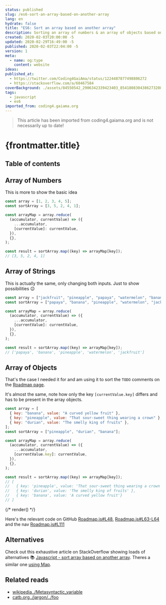 ```yaml
---
status: published
slug: /es6-sort-an-array-based-on-another-array
lang: en
hydrate: false
title: "ES6: Sort an array based on another array"
description: Sorting an array of numbers & an array of objects based on another array of numbers/strings in JavaScript.
created: 2020-02-03T20:00:00 -5
updated: 2020-02-29T16:49:00 -5
published: 2020-02-03T22:04:00 -5
version: 1
meta:
  - name: og:type
    content: website
ideas:
published_at:
  - https://twitter.com/Coding4GaiAma/status/1224487877498806272
  - https://stackoverflow.com/a/60467584
coverBackground: ./assets/84550542_2906342339423403_8541808304386273208_n.jpg
tags:
  - javascript
  - es6
imported_from: coding4.gaiama.org
---
```



> This article has been imported from coding4.gaiama.org and is not necessarily up to date!

# {frontmatter.title}

## Table of contents

## Array of Numbers

This is more to show the basic idea

```js size=content
const array = [1, 2, 3, 4, 5];
const sortArray = [3, 5, 2, 4, 1];

const arrayMap = array.reduce(
  (accumulator, currentValue) => ({
    ...accumulator,
    [currentValue]: currentValue,
  }),
  {},
);

const result = sortArray.map((key) => arrayMap[key]);
// [3, 5, 2, 4, 1]
```

## Array of Strings

This is actually the same, only changing both inputs. Just to show possibilities 😉

```js size=content
const array = ["jackfruit", "pineapple", "papaya", "watermelon", "banana"];
const sortArray = ["papaya", "banana", "pineapple", "watermelon", "jackfruit"];

const arrayMap = array.reduce(
  (accumulator, currentValue) => ({
    ...accumulator,
    [currentValue]: currentValue,
  }),
  {},
);

const result = sortArray.map((key) => arrayMap[key]);
// ['papaya', 'banana', 'pineapple', 'watermelon', 'jackfruit']
```

## Array of Objects

That's the case I needed it for and am using it to sort the `TODO` comments on the [Roadmap page](/en/roadmap).

It's almost the same, note how only the key `[currentValue.key]` differs and has to be present in the array objects.

```js size=content
const array = [
  { key: "banana", value: "A curved yellow fruit" },
  { key: "pineapple", value: "That sour-sweet thing wearing a crown" },
  { key: "durian", value: "The smelly king of fruits" },
];
const sortArray = ["pineapple", "durian", "banana"];

const arrayMap = array.reduce(
  (accumulator, currentValue) => ({
    ...accumulator,
    [currentValue.key]: currentValue,
  }),
  {},
);

const result = sortArray.map((key) => arrayMap[key]);
// [
//   { key: 'pineapple', value: 'That sour-sweet thing wearing a crown' },
//   { key: 'durian', value: 'The smelly king of fruits' },
//   { key: 'banana', value: 'A curved yellow fruit'}
// ]
```

{/* render(<Result result={result} />) */}

Here's the relevant code on GitHub [Roadmap.js#L48], [Roadmap.js#L63-L64] and the nav [Roadmap.js#L111]

## Alternatives

Check out this exhaustive article on StackOverflow showing loads of alternatives 📚 [Javascript - sort array based on another array](https://stackoverflow.com/questions/13304543/javascript-sort-array-based-on-another-array). Theres a similar one [using Map](https://stackoverflow.com/a/53084399/3484824).

## Related reads

- [wikipedia../Metasyntactic_variable](https://en.wikipedia.org/wiki/Metasyntactic_variable)
- [catb.org../jargon/../foo](http://www.catb.org/~esr/jargon/html/F/foo.html)

[roadmap.js#l48]: https://github.com/GaiAma/Coding4GaiAma/blob/master/sites/coding4.gaiama.org/src/templates/Roadmap.js#L48
[roadmap.js#l63-l64]: https://github.com/GaiAma/Coding4GaiAma/blob/master/sites/coding4.gaiama.org/src/templates/Roadmap.js#L63-L64
[roadmap.js#l111]: https://github.com/GaiAma/Coding4GaiAma/blob/master/sites/coding4.gaiama.org/src/templates/Roadmap.js#L111
